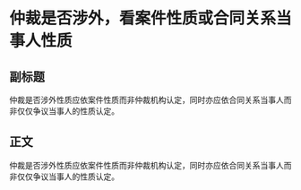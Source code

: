 # 仲裁是否涉外，看案件性质或合同关系当事人性质
## 副标题
仲裁是否涉外性质应依案件性质而非仲裁机构认定，同时亦应依合同关系当事人而非仅仅争议当事人的性质认定。
## 正文
仲裁是否涉外性质应依案件性质而非仲裁机构认定，同时亦应依合同关系当事人而非仅仅争议当事人的性质认定。